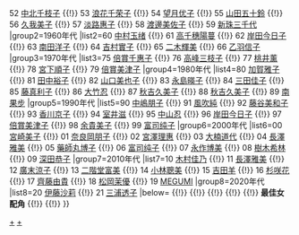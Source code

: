 {{Navbox
|name=藍絲帶獎最佳女配角
|title=[[藍絲帶獎 (電影)|{{white|藍絲帶獎}}]]最佳女配角
|basestyle=background-color:	#002FA7;color:white
|group1=1950年代
|list1=51 [[杉村春子]] {{!}} 52 [[中北千枝子]] {{!}} 53 [[浪花千荣子]] {{!}} 54 [[望月优子]] {{!}} 55 [[山田五十鈴]] {{!}} 56 [[久我美子]] {{!}} 57 [[淡路惠子]] {{!}} 58 [[渡邊美佐子]] {{!}} 59 [[新珠三千代]]
|group2=1960年代
|list2=60 [[中村玉绪]] {{!}} 61 [[高千穗陽蔓]] {{!}} 62 [[岸田今日子]] {{!}} 63 [[南田洋子]] {{!}} 64 [[吉村實子]] {{!}} 65 [[二木輝美]] {{!}} 66 [[乙羽信子]]
|group3=1970年代
|list3=75 [[倍賞千惠子]] {{!}} 76 [[高峰三枝子]] {{!}} 77 [[桃井薰]] {{!}} 78 [[宮下順子]] {{!}} 79 [[倍賞美津子]]
|group4=1980年代
|list4=80 [[加贺真理子|加賀雅子]] {{!}} 81 [[田中裕子]] {{!}} 82 [[山口美也子]] {{!}} 83 [[永島暎子]] {{!}} 84 [[三田佳子]] {{!}} 85 [[藤真利子]] {{!}} 86 [[大竹忍]] {{!}} 87 [[秋吉久美子]] {{!}} 88 [[秋吉久美子]] {{!}} 89 [[南果步]]
|group5=1990年代
|list5=90 [[中嶋朋子]] {{!}} 91 [[風吹純]] {{!}} 92 [[藤谷美和子]] {{!}} 93 [[香川京子]] {{!}} 94 [[室井滋]] {{!}} 95 [[中山忍]] {{!}} 96 [[岸田今日子]] {{!}} 97 [[倍賞美津子]] {{!}} 98 [[余貴美子]] {{!}} 99 [[富司纯子]]
|group6=2000年代
|list6=00 [[宮崎美子]] {{!}} 01 [[奈良岡朋子]] {{!}} 02 [[宮澤理惠]] {{!}} 03 [[大楠道代]] {{!}} 04 [[长泽雅美|長澤雅美]] {{!}} 05 [[藥師丸博子]] {{!}} 06 [[富司纯子]] {{!}} 07 [[永作博美]] {{!}} 08 [[樹木希林]] {{!}} 09 [[深田恭子]]
|group7=2010年代
|list7=10 [[木村佳乃]] {{!}} 11 [[长泽雅美|長澤雅美]] {{!}} 12 [[廣末涼子]] {{!}} 13 [[二階堂富美]] {{!}} 14 [[小林聰美]] {{!}} 15 [[吉田羊]] {{!}} 16 [[杉咲花]] {{!}} 17 [[齊藤由貴]] {{!}} 18 [[松岡茉優]] {{!}} 19 [[MEGUMI]]
|group8=2020年代
|list8=20 [[伊藤沙莉]] {{!}} 21 [[三浦透子]]
|below=[[:Template:藍絲帶獎最佳影片|{{white|最佳影片}}]] {{!}} [[:Template:藍絲帶獎最佳導演|{{white|最佳導演}}]] {{!}} [[:Template:藍絲帶獎最佳男主角|{{white|最佳男主角}}]] {{!}} [[:Template:藍絲帶獎最佳女主角|{{white|最佳女主角}}]] {{!}} [[:Template:藍絲帶獎最佳男配角|{{white|最佳男配角}}]] {{!}} '''最佳女配角''' {{!}} [[:Template:藍絲帶獎最佳新人|{{white|最佳新人}}]] {{!}} [[:Template:蓝丝带奖最佳外语片|{{white|最佳外语片}}]] 
}}<noinclude>
{{collapsible option}}
[[Category:藍絲帶獎 (電影)|+]]
[[Category:藍絲帶獎最佳女配角得主|+]]
</noinclude>